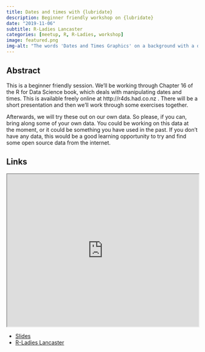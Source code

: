 ```yaml
---
title: Dates and times with {lubridate}
description: Beginner friendly workshop on {lubridate}
date: "2019-11-06"
subtitle: R-Ladies Lancaster
categories: [meetup, R, R-Ladies, workshop]
image: featured.png
img-alt: "The words 'Dates and Times Graphics' on a background with a diary."
---
```


## Abstract

This is a beginner friendly session. We'll be working through Chapter 16 of the R for Data Science book, which deals with manipulating dates and times. This is available freely online at http://r4ds.had.co.nz . There will be a short presentation and then we'll work through some exercises together.

Afterwards, we will try these out on our own data. So please, if you can, bring along some of your own data. You could be working on this data at the moment, or it could be something you have used in the past. If you don't have any data, this would be a good learning opportunity to try and find some open source data from the internet.

## Links

<p align="center">
<iframe src="https://rladies.org/meetup-presentations_lancaster/2019-11-06-lubridate/lubridate.html#1" width="100%" height = "400px"></iframe>
</p>

-   [Slides](https://rladies.org/meetup-presentations_lancaster/2019-11-06-lubridate/lubridate.html#1)
-   [R-Ladies Lancaster](https://www.meetup.com/rladies-lancaster/events/265411199/)

